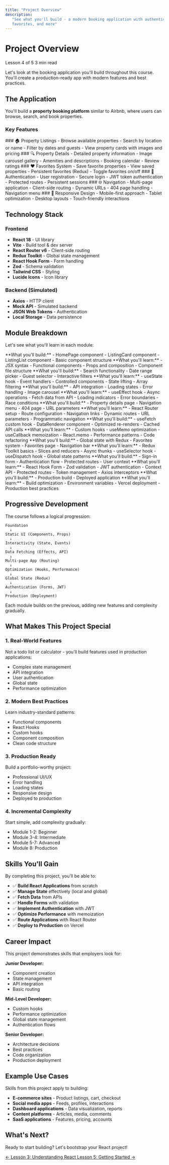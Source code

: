 ```yaml
---
title: "Project Overview"
description:
   "See what you'll build - a modern booking application with authentication,
   favorites, and more"
---
```


# Project Overview

<div className='flex gap-2 mb-4 flex-wrap'>
   <Badge variant='primary'>Lesson 4 of 5</Badge>
   <Badge>3 min read</Badge>
</div>

Let's look at the booking application you'll build throughout this course.
You'll create a production-ready app with modern features and best practices.

## The Application

You'll build a **property booking platform** similar to Airbnb, where users can
browse, search, and book properties.

### Key Features

<Steps>
   <Step>
      ### 🏠 Property Listings - Browse available properties - Search by
      location or name - Filter by dates and guests - View property cards with
      images and pricing
   </Step>
   <Step>
      ### 🔍 Property Details - Detailed property information - Image carousel
      gallery - Amenities and descriptions - Booking calendar - Review ratings
   </Step>
   <Step>
      ### ❤️ Favorites System - Save favorite properties - View saved properties -
      Persistent favorites (Redux) - Toggle favorites on/off
   </Step>
   <Step>
      ### 🔐 Authentication - User registration - Secure login - JWT token
      authentication - Protected routes - Persistent sessions
   </Step>
   <Step>
      ### 🌐 Navigation - Multi-page application - Client-side routing - Dynamic
      URLs - 404 page handling - Navigation menu
   </Step>
   <Step>
      ### 📱 Responsive Design - Mobile-first approach - Tablet optimization -
      Desktop layouts - Touch-friendly interactions
   </Step>
</Steps>

## Technology Stack

### Frontend

-  **React 18** - UI library
-  **Vite** - Build tool & dev server
-  **React Router v6** - Client-side routing
-  **Redux Toolkit** - Global state management
-  **React Hook Form** - Form handling
-  **Zod** - Schema validation
-  **Tailwind CSS** - Styling
-  **Lucide Icons** - Icon library

### Backend (Simulated)

-  **Axios** - HTTP client
-  **Mock API** - Simulated backend
-  **JSON Web Tokens** - Authentication
-  **Local Storage** - Data persistence

## Module Breakdown

Let's see what you'll learn in each module:

<Accordions>
   <Accordion title='Module 1: React Fundamentals (7 lessons)'>
      **What you'll build:** - HomePage component - ListingCard component -
      ListingList component - Basic component structure **What you'll learn:** -
      JSX syntax - Functional components - Props and composition - Component file structure
   </Accordion>
   <Accordion title='Module 2: State & Events (7 lessons)'>
      **What you'll build:** - Search functionality - Date range picker - Guest
      selector - Interactive filters **What you'll learn:** - useState hook - Event
      handlers - Controlled components - State lifting - Array filtering
   </Accordion>
   <Accordion title='Module 3: Effects & Data (10 lessons)'>
      **What you'll build:** - API integration - Loading states - Error handling -
      Image carousel **What you'll learn:** - useEffect hook - Async operations -
      Fetch data from API - Loading indicators - Error boundaries - Race conditions
   </Accordion>
   <Accordion title='Module 4: Routes & Navigation (13 lessons)'>
      **What you'll build:** - Property details page - Navigation menu - 404 page -
      URL parameters **What you'll learn:** - React Router setup - Route
      configuration - Navigation links - Dynamic routes - URL parameters -
      Programmatic navigation
   </Accordion>
   <Accordion title='Module 5: Hooks & Performance (10 lessons)'>
      **What you'll build:** - useFetch custom hook - DataRenderer component -
      Optimized re-renders - Cached API calls **What you'll learn:** - Custom hooks
      - useMemo optimization - useCallback memoization - React.memo - Performance
      patterns - Code refactoring
   </Accordion>
   <Accordion title='Module 6: State Management (15 lessons)'>
      **What you'll build:** - Global state with Redux - Favorites system -
      Favorites page - Navigation bar **What you'll learn:** - Redux Toolkit basics
      - Slices and reducers - Async thunks - useSelector hook - useDispatch hook -
      Global state patterns
   </Accordion>
   <Accordion title='Module 7: Forms & Authentication (16 lessons)'>
      **What you'll build:** - Sign-in form - Authentication flow - Protected
      routes - User context **What you'll learn:** - React Hook Form - Zod
      validation - JWT authentication - Context API - Protected routes - Token
      management - Axios interceptors
   </Accordion>
   <Accordion title='Module 8: Deployment (2 lessons)'>
      **What you'll build:** - Production build - Deployed application **What
      you'll learn:** - Build optimization - Environment variables - Vercel
      deployment - Production best practices
   </Accordion>
</Accordions>

## Progressive Development

The course follows a logical progression:

```
Foundation
  ↓
Static UI (Components, Props)
  ↓
Interactivity (State, Events)
  ↓
Data Fetching (Effects, API)
  ↓
Multi-page App (Routing)
  ↓
Optimization (Hooks, Performance)
  ↓
Global State (Redux)
  ↓
Authentication (Forms, JWT)
  ↓
Production (Deployment)
```

Each module builds on the previous, adding new features and complexity
gradually.

## What Makes This Project Special

### 1. Real-World Features

Not a todo list or calculator - you'll build features used in production
applications:

-  Complex state management
-  API integration
-  User authentication
-  Global state
-  Performance optimization

### 2. Modern Best Practices

Learn industry-standard patterns:

-  Functional components
-  React Hooks
-  Custom hooks
-  Component composition
-  Clean code structure

### 3. Production Ready

Build a portfolio-worthy project:

-  Professional UI/UX
-  Error handling
-  Loading states
-  Responsive design
-  Deployed to production

### 4. Incremental Complexity

Start simple, add complexity gradually:

-  Module 1-2: Beginner
-  Module 3-4: Intermediate
-  Module 5-7: Advanced
-  Module 8: Production

## Skills You'll Gain

By completing this project, you'll be able to:

-  ✅ **Build React Applications** from scratch
-  ✅ **Manage State** effectively (local and global)
-  ✅ **Fetch Data** from APIs
-  ✅ **Handle Forms** with validation
-  ✅ **Implement Authentication** with JWT
-  ✅ **Optimize Performance** with memoization
-  ✅ **Route Applications** with React Router
-  ✅ **Deploy to Production** on Vercel

## Career Impact

This project demonstrates skills that employers look for:

**Junior Developer:**

-  Component creation
-  State management
-  API integration
-  Basic routing

**Mid-Level Developer:**

-  Custom hooks
-  Performance optimization
-  Global state management
-  Authentication flows

**Senior Developer:**

-  Architecture decisions
-  Best practices
-  Code organization
-  Production deployment

## Example Use Cases

Skills from this project apply to building:

-  **E-commerce sites** - Product listings, cart, checkout
-  **Social media apps** - Feeds, profiles, interactions
-  **Dashboard applications** - Data visualization, reports
-  **Content platforms** - Articles, media, comments
-  **SaaS applications** - Features, pricing, accounts

## What's Next?

Ready to start building? Let's bootstrap your React project!

<div className='flex gap-2 mt-6 flex-wrap'>
   <a
      href='/docs/react/m0/3_understanding-react'
      className='inline-flex items-center justify-center gap-2 whitespace-nowrap rounded-md text-sm font-medium transition-all border border-input bg-background hover:bg-accent hover:text-accent-foreground h-10 px-4'
   >
      ← Lesson 3: Understanding React
   </a>
   <a
      href='/docs/react/m0/5_getting-started'
      className='inline-flex items-center justify-center gap-2 whitespace-nowrap rounded-md text-sm font-medium transition-all bg-primary text-primary-foreground hover:bg-primary/90 h-10 px-4'
   >
      Lesson 5: Getting Started →
   </a>
</div>
